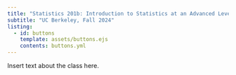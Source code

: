 ```yaml
---
title: "Statistics 201b: Introduction to Statistics at an Advanced Level"
subtitle: "UC Berkeley, Fall 2024"
listing:
  - id: buttons
    template: assets/buttons.ejs
    contents: buttons.yml
---
```


::: {#buttons}
:::

Insert text about the class here.
